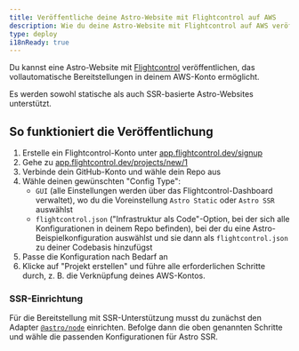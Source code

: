 ```yaml
---
title: Veröffentliche deine Astro-Website mit Flightcontrol auf AWS
description: Wie du deine Astro-Website mit Flightcontrol auf AWS veröffentlichst
type: deploy
i18nReady: true
---
```


Du kannst eine Astro-Website mit [Flightcontrol](https://www.flightcontrol.dev?ref=astro) veröffentlichen, das vollautomatische Bereitstellungen in deinem AWS-Konto ermöglicht.

Es werden sowohl statische als auch SSR-basierte Astro-Websites unterstützt.

## So funktioniert die Veröffentlichung

1. Erstelle ein Flightcontrol-Konto unter [app.flightcontrol.dev/signup](https://app.flightcontrol.dev/signup?ref=astro)
1. Gehe zu [app.flightcontrol.dev/projects/new/1](https://app.flightcontrol.dev/projects/new/1)
1. Verbinde dein GitHub-Konto und wähle dein Repo aus
1. Wähle deinen gewünschten "Config Type":
    - `GUI` (alle Einstellungen werden über das Flightcontrol-Dashboard verwaltet), wo du die Voreinstellung `Astro Static` oder `Astro SSR` auswählst
    - `flightcontrol.json` ("Infrastruktur als Code"-Option, bei der sich alle Konfigurationen in deinem Repo befinden), bei der du eine Astro-Beispielkonfiguration auswählst und sie dann als `flightcontrol.json` zu deiner Codebasis hinzufügst
1. Passe die Konfiguration nach Bedarf an
1. Klicke auf "Projekt erstellen" und führe alle erforderlichen Schritte durch, z. B. die Verknüpfung deines AWS-Kontos.


### SSR-Einrichtung

Für die Bereitstellung mit SSR-Unterstützung musst du zunächst den Adapter [`@astro/node`](/de/guides/integrations-guide/node/) einrichten. Befolge dann die oben genannten Schritte und wähle die passenden Konfigurationen für Astro SSR.

